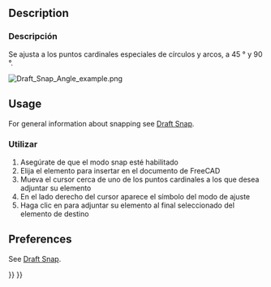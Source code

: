 <languages/>

{{Docnav
|[[Draft_Snap_Center|Snap Center]]
|[[Draft_Snap_Intersection|Snap Intersection]]
|[[Draft_Workbench|Draft]]
|IconL=Draft_Snap_Center.svg
|IconR=Draft_Snap_Intersection.svg
|IconC=Workbench_Draft.svg
}}

<div class="mw-translate-fuzzy">
{{GuiCommand|Name=Draft Angle|Workbenches=[[Draft Workbench|Draft]], [[Arch Workbench|Arch]]|MenuLocation=Draft → [[Draft Snap|Snap]] → Angle|Shortcut=|SeeAlso=}}
</div>

== Description ==

<div class="mw-translate-fuzzy">
=== Descripción ===
Se ajusta a los puntos cardinales especiales de círculos y arcos, a 45 ° y 90 °.
</div>

[[Image:Draft_Snap_Angle_example.png]]
{{Caption|Snapping the second point of a line to the -30° point on a circular edge. The small magenta circles indicate all available special cardinal points.}}

== Usage ==

For general information about snapping see [[Draft_Snap|Draft Snap]].

<div class="mw-translate-fuzzy">
=== Utilizar ===
# Asegúrate de que el modo snap esté habilitado
#Elija el elemento para insertar en el documento de FreeCAD
# Mueva el cursor cerca de uno de los puntos cardinales a los que desea adjuntar su elemento
# En el lado derecho del cursor aparece el símbolo del modo de ajuste
#Haga clic en para adjuntar su elemento al final seleccionado del elemento de destino
</div>

== Preferences ==

See [[Draft_Snap#Preferences|Draft Snap]].


{{Docnav
|[[Draft_Snap_Center|Snap Center]]
|[[Draft_Snap_Intersection|Snap Intersection]]
|[[Draft_Workbench|Draft]]
|IconL=Draft_Snap_Center.svg
|IconR=Draft_Snap_Intersection.svg
|IconC=Workbench_Draft.svg
}}

{{Draft Tools navi{{#translation:}}}}
{{Userdocnavi{{#translation:}}}}